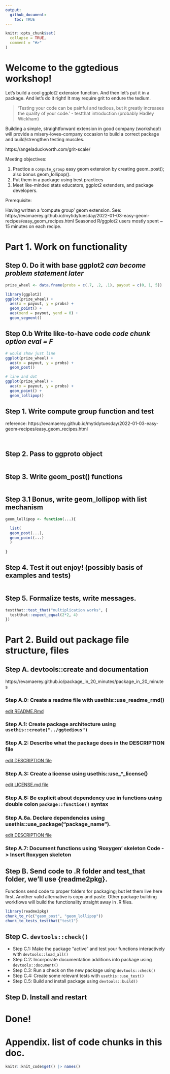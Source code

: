 ```yaml
---
output: 
  github_document:
    toc: TRUE
---
```


<!-- README.md is generated from README.Rmd. Please edit that file -->

```r
knitr::opts_chunk$set(
  collapse = TRUE,
  comment = "#>"
)
```

# Welcome to the ggtedious workshop!

<!-- badges: start -->
<!-- badges: end -->

Let's build a cool ggplot2 extension function.  And then let's put it in a package. And let's do it right!  It may require grit to endure the tedium.

> 'Testing your code can be painful and tedious, but it greatly increases the quality of your code.'  - testthat introduction (probably Hadley Wickham)

Building a simple, straightforward extension in good company (workshop!) will provide a misery-loves-company occasion to build a correct package and build/strengthen testing muscles. 

https://angeladuckworth.com/grit-scale/

Meeting objectives:

<!-- 0. My pre-step: Figure out what best practices for ggplot2 extension packages and testing are; and/or figure out some experts to ask for help. -->

1. Practice a `compute_group` easy geom extension by creating geom_post(); also bonus geom_lollipop().
2. Put them in a package using best practices
3. Meet like-minded stats educators, ggplot2 extenders, and package developers. 

Prerequisite:

Having written a 'compute group' geom extension.  See:
https://evamaerey.github.io/mytidytuesday/2022-01-03-easy-geom-recipes/easy_geom_recipes.html  Seasoned R/ggplot2 users mostly spent ~ 15 minutes on each recipe.


# Part 1. Work on functionality

## Step 0. Do it with base ggplot2 *can become problem statement later*

```r
prize_wheel <- data.frame(probs = c(.7, .2, .1), payout = c(0, 1, 5))

library(ggplot2)
ggplot(prize_wheel) + 
  aes(x = payout, y = probs) + 
  geom_point() + 
  aes(xend = payout, yend = 0) + 
  geom_segment()

```

## Step 0.b Write like-to-have code *code chunk option eval = F*

```r
# would show just line
ggplot(prize_wheel) + 
  aes(x = payout, y = probs) + 
  geom_post()

# line and dot
ggplot(prize_wheel) + 
  aes(x = payout, y = probs) + 
  geom_point() + 
  geom_lollipop()
```


## Step 1. Write compute group function and test

reference: https://evamaerey.github.io/mytidytuesday/2022-01-03-easy-geom-recipes/easy_geom_recipes.html

```r

```



```r


```

## Step 2. Pass to ggproto object

```r


```

## Step 3. Write geom_post() functions

```r


```

## Step 3.1 Bonus, write geom_lollipop with list mechanism

```r
geom_lollipop <- function(...){

  list(  
  geom_post(...),
  geom_point(...)
  )
  
}


```

## Step 4. Test it out enjoy! (possibly basis of examples and tests)

```r


```

## Step 5. Formalize tests, write messages.

```r
testthat::test_that("multiplication works", {
  testthat::expect_equal(2*2, 4)
})
```

# Part 2.  Build out package file structure, files

## Step A. devtools::create and documentation

https://evamaerey.github.io/package_in_20_minutes/package_in_20_minutes

### Step A.0: Create a readme file with usethis::use_readme_rmd()  

[edit README.Rmd](https://github.com/EvaMaeRey/ggtedious/blob/master/README.Rmd) 

### Step A.1: Create package architecture using `usethis::create("../ggtedious")`

### Step A.2: Describe what the package does in the DESCRIPTION file

[edit DESCRIPTION file](https://github.com/EvaMaeRey/ggtedious/blob/master/DESCRIPTION) 

### Step A.3: Create a license using usethis::use_*_license()   

[edit LICENSE.md file](https://github.com/EvaMaeRey/ggtedious/blob/master/LICENSE.md) 

### Step A.6: Be explicit about dependency use in functions using double colon `package::function()` syntax

### Step A.6a. Declare dependencies using usethis::use_package(“package_name”).

[edit DESCRIPTION file](https://github.com/EvaMaeRey/ggtedious/blob/master/DESCRIPTION) 

### Step A.7: Document functions using ‘Roxygen’ skeleton  Code -> Insert Roxygen skeleton


## Step B. Send code to .R folder and test_that folder, we'll use {readme2pkg}.

Functions send code to proper folders for packaging; but let them live here first.  Another valid alternative is copy and paste.  Other package building workflows will build the functionality straight away in .R files.

```r
library(readme2pkg)
chunk_to_r(c("geom_post", "geom_lollipop"))
chunk_to_tests_testthat("test1")
```

## Step C. `devtools::check()`

- Step C.1: Make the package “active” and test your functions interactively with `devtools::load_all()`
- Step C.2: Incorporate documentation additions into package using `devtools::document()`
- Step C.3: Run a check on the new package using `devtools::check()`
- Step C.4: Create some relevant tests with `usethis::use_test()`
- Step C.5: Build and install package using `devtools::build()`

## Step D. Install and restart

# Done! 

# Appendix. list of code chunks in this doc.

```r
knitr::knit_code$get() |> names()
```
